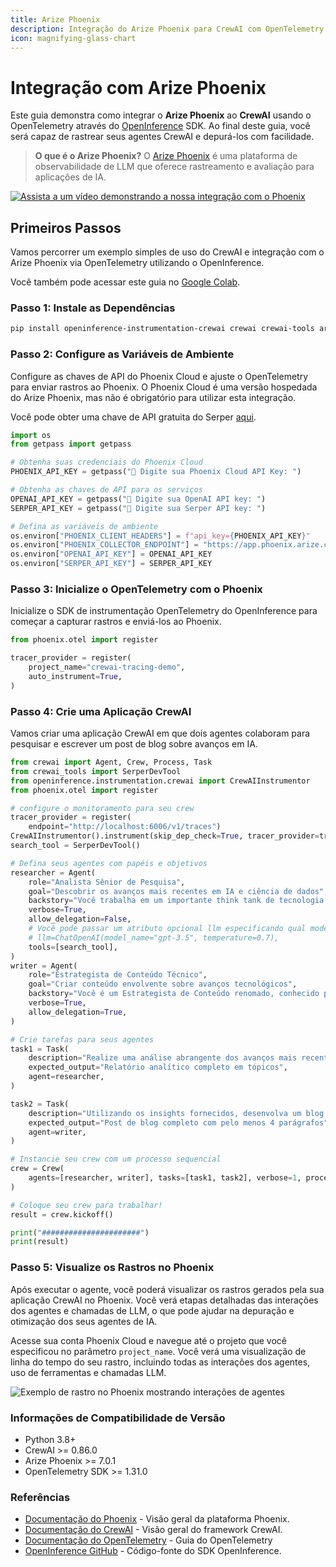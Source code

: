 ```yaml
---
title: Arize Phoenix
description: Integração do Arize Phoenix para CrewAI com OpenTelemetry e OpenInference
icon: magnifying-glass-chart
---
```


# Integração com Arize Phoenix

Este guia demonstra como integrar o **Arize Phoenix** ao **CrewAI** usando o OpenTelemetry através do [OpenInference](https://github.com/openinference/openinference) SDK. Ao final deste guia, você será capaz de rastrear seus agentes CrewAI e depurá-los com facilidade.

> **O que é o Arize Phoenix?** O [Arize Phoenix](https://phoenix.arize.com) é uma plataforma de observabilidade de LLM que oferece rastreamento e avaliação para aplicações de IA.

[![Assista a um vídeo demonstrando a nossa integração com o Phoenix](https://storage.googleapis.com/arize-assets/fixtures/setup_crewai.png)](https://www.youtube.com/watch?v=Yc5q3l6F7Ww)

## Primeiros Passos

Vamos percorrer um exemplo simples de uso do CrewAI e integração com o Arize Phoenix via OpenTelemetry utilizando o OpenInference.

Você também pode acessar este guia no [Google Colab](https://colab.research.google.com/github/Arize-ai/phoenix/blob/main/tutorials/tracing/crewai_tracing_tutorial.ipynb).

### Passo 1: Instale as Dependências

```bash
pip install openinference-instrumentation-crewai crewai crewai-tools arize-phoenix-otel
```

### Passo 2: Configure as Variáveis de Ambiente

Configure as chaves de API do Phoenix Cloud e ajuste o OpenTelemetry para enviar rastros ao Phoenix. O Phoenix Cloud é uma versão hospedada do Arize Phoenix, mas não é obrigatório para utilizar esta integração.

Você pode obter uma chave de API gratuita do Serper [aqui](https://serper.dev/).

```python
import os
from getpass import getpass

# Obtenha suas credenciais do Phoenix Cloud
PHOENIX_API_KEY = getpass("🔑 Digite sua Phoenix Cloud API Key: ")

# Obtenha as chaves de API para os serviços
OPENAI_API_KEY = getpass("🔑 Digite sua OpenAI API key: ")
SERPER_API_KEY = getpass("🔑 Digite sua Serper API key: ")

# Defina as variáveis de ambiente
os.environ["PHOENIX_CLIENT_HEADERS"] = f"api_key={PHOENIX_API_KEY}"
os.environ["PHOENIX_COLLECTOR_ENDPOINT"] = "https://app.phoenix.arize.com" # Phoenix Cloud, altere para seu endpoint se estiver utilizando uma instância self-hosted
os.environ["OPENAI_API_KEY"] = OPENAI_API_KEY
os.environ["SERPER_API_KEY"] = SERPER_API_KEY
```

### Passo 3: Inicialize o OpenTelemetry com o Phoenix

Inicialize o SDK de instrumentação OpenTelemetry do OpenInference para começar a capturar rastros e enviá-los ao Phoenix. 

```python
from phoenix.otel import register

tracer_provider = register(
    project_name="crewai-tracing-demo",
    auto_instrument=True,
)
```

### Passo 4: Crie uma Aplicação CrewAI

Vamos criar uma aplicação CrewAI em que dois agentes colaboram para pesquisar e escrever um post de blog sobre avanços em IA.

```python
from crewai import Agent, Crew, Process, Task
from crewai_tools import SerperDevTool
from openinference.instrumentation.crewai import CrewAIInstrumentor
from phoenix.otel import register

# configure o monitoramento para seu crew
tracer_provider = register(
    endpoint="http://localhost:6006/v1/traces")
CrewAIInstrumentor().instrument(skip_dep_check=True, tracer_provider=tracer_provider)
search_tool = SerperDevTool()

# Defina seus agentes com papéis e objetivos
researcher = Agent(
    role="Analista Sênior de Pesquisa",
    goal="Descobrir os avanços mais recentes em IA e ciência de dados",
    backstory="Você trabalha em um importante think tank de tecnologia. Sua especialidade é identificar tendências emergentes. Você tem habilidade para dissecar dados complexos e apresentar insights acionáveis.",
    verbose=True,
    allow_delegation=False,
    # Você pode passar um atributo opcional llm especificando qual modelo deseja usar.
    # llm=ChatOpenAI(model_name="gpt-3.5", temperature=0.7),
    tools=[search_tool],
)
writer = Agent(
    role="Estrategista de Conteúdo Técnico",
    goal="Criar conteúdo envolvente sobre avanços tecnológicos",
    backstory="Você é um Estrategista de Conteúdo renomado, conhecido por seus artigos perspicazes e envolventes. Você transforma conceitos complexos em narrativas atraentes.",
    verbose=True,
    allow_delegation=True,
)

# Crie tarefas para seus agentes
task1 = Task(
    description="Realize uma análise abrangente dos avanços mais recentes em IA em 2024. Identifique tendências-chave, tecnologias inovadoras e impactos potenciais na indústria.",
    expected_output="Relatório analítico completo em tópicos",
    agent=researcher,
)

task2 = Task(
    description="Utilizando os insights fornecidos, desenvolva um blog envolvente destacando os avanços mais significativos em IA. O post deve ser informativo e acessível, voltado para um público técnico. Dê um tom interessante, evite palavras complexas para não soar como IA.",
    expected_output="Post de blog completo com pelo menos 4 parágrafos",
    agent=writer,
)

# Instancie seu crew com um processo sequencial
crew = Crew(
    agents=[researcher, writer], tasks=[task1, task2], verbose=1, process=Process.sequential
)

# Coloque seu crew para trabalhar!
result = crew.kickoff()

print("######################")
print(result)
```

### Passo 5: Visualize os Rastros no Phoenix

Após executar o agente, você poderá visualizar os rastros gerados pela sua aplicação CrewAI no Phoenix. Você verá etapas detalhadas das interações dos agentes e chamadas de LLM, o que pode ajudar na depuração e otimização dos seus agentes de IA.

Acesse sua conta Phoenix Cloud e navegue até o projeto que você especificou no parâmetro `project_name`. Você verá uma visualização de linha do tempo do seu rastro, incluindo todas as interações dos agentes, uso de ferramentas e chamadas LLM.

![Exemplo de rastro no Phoenix mostrando interações de agentes](https://storage.googleapis.com/arize-assets/fixtures/crewai_traces.png)


### Informações de Compatibilidade de Versão
- Python 3.8+
- CrewAI >= 0.86.0
- Arize Phoenix >= 7.0.1
- OpenTelemetry SDK >= 1.31.0


### Referências
- [Documentação do Phoenix](https://docs.arize.com/phoenix/) - Visão geral da plataforma Phoenix.
- [Documentação do CrewAI](https://docs.crewai.com/) - Visão geral do framework CrewAI.
- [Documentação do OpenTelemetry](https://opentelemetry.io/docs/) - Guia do OpenTelemetry
- [OpenInference GitHub](https://github.com/openinference/openinference) - Código-fonte do SDK OpenInference.